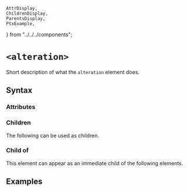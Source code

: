     AttrDisplay,
    ChildrenDisplay,
    ParentsDisplay,
    PtxExample,
} from "../../../components";

# `<alteration>`

Short description of what the `alteration` element does.

## Syntax

### Attributes

<AttrDisplay name="alteration" />

### Children

The following can be used as children.

<ChildrenDisplay name="alteration" />

### Child of

This element can appear as an immediate child of the following elements.

<ParentsDisplay name="alteration" />

## Examples

    